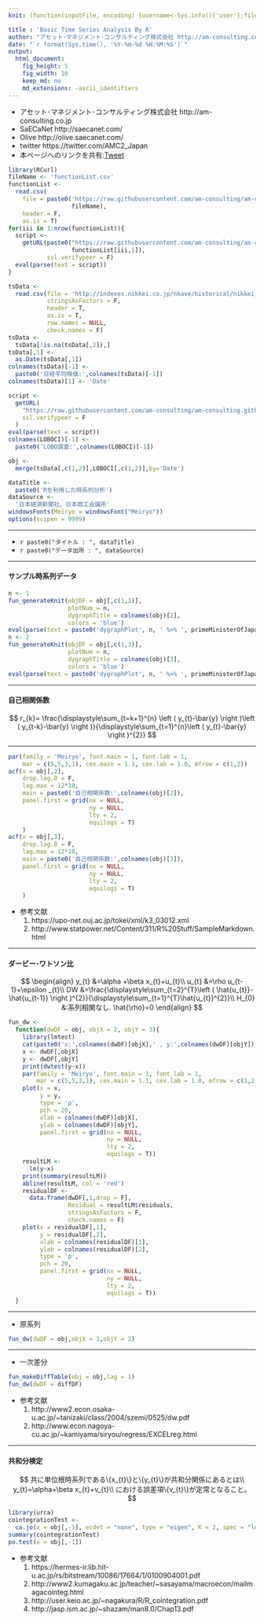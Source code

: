 ```yaml
---
knit: (function(inputFile, encoding) {username<-Sys.info()['user'];fileName<-'defaultPath.csv';pathToFile <-paste0('C:/Users/', username,'/Desktop/pathToCSV/');setwd(pathToFile);buf0<-read.csv(fileName,header = F,skip = 0,stringsAsFactor = F,check.names = F,fileEncoding = 'utf-8');timeStamp<-format(Sys.time(),'%Y%m%d%H%M%S');rmarkdown::render(inputFile, encoding = encoding, output_file = paste0('C:/Users/',username,buf0[2,1],'charts/','am-consulting.co.jp-BasicTimeSeriesAnalysis.html')) })

title : 'Basic Time Series Analysis By R'
author: "アセット･マネジメント･コンサルティング株式会社 http://am-consulting.co.jp"
date: "`r format(Sys.time(), '%Y-%m-%d %H:%M:%S')`"
output: 
  html_document:
    fig_height: 5
    fig_width: 10
    keep_md: no
    md_extensions: -ascii_identifiers
---
```

<link href="http://knowledgevault.saecanet.com/components/rmarkdown-html.css" rel="stylesheet">
<style>.main-container {max-width : 1000px;}</style>
<script src="http://knowledgevault.saecanet.com/components/JavascriptCode.js"></script>

- アセット･マネジメント･コンサルティング株式会社 http://am-consulting.co.jp
- SaECaNet http://saecanet.com/
- Olive http://olive.saecanet.com/
- twitter https://twitter.com/AMC2_Japan
- 本ページへのリンクを共有:<a href="https://twitter.com/share" class="twitter-share-button" data-via="AMC2_Japan" data-size="large">Tweet</a> <script>!function(d,s,id){var js,fjs=d.getElementsByTagName(s)[0],p=/^http:/.test(d.location)?'http':'https';if(!d.getElementById(id)){js=d.createElement(s);js.id=id;js.src=p+'://platform.twitter.com/widgets.js';fjs.parentNode.insertBefore(js,fjs);}}(document, 'script', 'twitter-wjs');</script>

```r
library(RCurl)
fileName <- 'functionList.csv'
functionList <-
  read.csv(
    file = paste0('https://raw.githubusercontent.com/am-consulting/am-consulting.github.io/master/csv/',
                  fileName),
    header = F,
    as.is = T)
for(iii in 1:nrow(functionList)){
  script <- 
    getURL(paste0("https://raw.githubusercontent.com/am-consulting/am-consulting.github.io/master/", 
                  functionList[iii,1]),
           ssl.verifypeer = F)
  eval(parse(text = script))
}
```

```r
tsData <-
  read.csv(file = 'http://indexes.nikkei.co.jp/nkave/historical/nikkei_stock_average_monthly_jp.csv',
           stringsAsFactors = F,
           header = T,
           as.is = T,
           row.names = NULL,
           check.names = F)
tsData <-
  tsData[!is.na(tsData[,2]),]
tsData[,1] <-
  as.Date(tsData[,1])
colnames(tsData)[-1] <- 
  paste0('日経平均株価:',colnames(tsData)[-1])
colnames(tsData)[1] <- 'Date'
```

```r
script <-
  getURL(
    "https://raw.githubusercontent.com/am-consulting/am-consulting.github.io/master/importLOBO.r",
    ssl.verifypeer = F
  )
eval(parse(text = script))
colnames(LOBOCI)[-1] <- 
  paste0('LOBO調査:',colnames(LOBOCI)[-1])
```

```r
obj <- 
  merge(tsData[,c(1,2)],LOBOCI[,c(1,2)],by='Date')
```

```r
dataTitle <- 
  paste0('Rを利用した時系列分析')
dataSource <- 
  '日本経済新聞社、日本商工会議所'
windowsFonts(Meiryo = windowsFont("Meiryo"))
options(scipen = 9999)
```

***

- `r paste0("タイトル : ", dataTitle)`
- `r paste0("データ出所 : ", dataSource)`

***

#### サンプル時系列データ

```r
n <- 1
fun_generateKnit(objDF = obj[,c(1,2)],
                 plotNum = n,
                 dygraphTitle = colnames(obj)[2],
                 colors = 'blue')
eval(parse(text = paste0('dygraphPlot', n, ' %>% ', primeMinisterOfJapan_dygraph)))
n <- 2
fun_generateKnit(objDF = obj[,c(1,3)],
                 plotNum = n,
                 dygraphTitle = colnames(obj)[3],
                 colors = 'blue')
eval(parse(text = paste0('dygraphPlot', n, ' %>% ', primeMinisterOfJapan_dygraph)))
```

***

#### 自己相関係数

$$
r_{k}= \frac{\displaystyle\sum_{t=k+1}^{n} \left ( y_{t}-\bar{y} \right )\left ( y_{t-k}-\bar{y}  \right )}{\displaystyle\sum_{t=1}^{n}\left ( y_{t}-\bar{y} \right )^{2}}
$$

***

```r
par(family = 'Meiryo', font.main = 1, font.lab = 1, 
    mar = c(5,5,3,1), cex.main = 1.1, cex.lab = 1.0, mfrow = c(1,2))
acf(x = obj[,2],
    drop.lag.0 = F,
    lag.max = 12*10,
    main = paste0('自己相関係数:',colnames(obj)[2]),
    panel.first = grid(nx = NULL,
                       ny = NULL,
                       lty = 2,
                       equilogs = T)
    )
acf(x = obj[,3],
    drop.lag.0 = F,
    lag.max = 12*10,
    main = paste0('自己相関係数:',colnames(obj)[3]),
    panel.first = grid(nx = NULL,
                       ny = NULL,
                       lty = 2,
                       equilogs = T)
    )
```

- 参考文献
    1. https://upo-net.ouj.ac.jp/tokei/xml/k3_03012.xml
    1. http://www.statpower.net/Content/311/R%20Stuff/SampleMarkdown.html

***

#### ダービー･ワトソン比

$$
\begin{align}
y_{t} &=\alpha +\beta x_{t}+u_{t}\\
u_{t} &=\rho u_{t-1}+\epsilon _{t}\\
DW &=\frac{\displaystyle\sum_{t=2}^{T}\left ( \hat{u_{t}}-\hat{u_{t-1}} \right )^{2}}{\displaystyle\sum_{t=1}^{T}\hat{u_{t}}^{2}}\\
H_{0} &:系列相関なし. \hat{\rho}=0
\end{align}
$$

```r
fun_dw <- 
  function(dwDF = obj, objX = 2, objY = 3){
    library(lmtest)
    cat(paste0('x:',colnames(dwDF)[objX],' , y:',colnames(dwDF)[objY]))
    x <- dwDF[,objX]
    y <- dwDF[,objY]
    print(dwtest(y~x))
    par(family = 'Meiryo', font.main = 1, font.lab = 1, 
        mar = c(5,5,3,1), cex.main = 1.1, cex.lab = 1.0, mfrow = c(1,2))
    plot(x = x,
         y = y,
         type = 'p',
         pch = 20,
         xlab = colnames(dwDF)[objX],
         ylab = colnames(dwDF)[objY],
         panel.first = grid(nx = NULL,
                            ny = NULL,
                            lty = 2,
                            equilogs = T))
    resultLM <-
      lm(y~x)
    print(summary(resultLM))
    abline(resultLM, col = 'red')
    residualDF <-
      data.frame(dwDF[,1,drop = F], 
                 Residual = resultLM$residuals,
                 stringsAsFactors = F,
                 check.names = F)
    plot(x = residualDF[,1],
         y = residualDF[,2],
         xlab = colnames(residualDF)[1],
         ylab = colnames(residualDF)[2],
         type = 'p',
         pch = 20,
         panel.first = grid(nx = NULL,
                            ny = NULL,
                            lty = 2,
                            equilogs = T))
  }

```

***
- 原系列

```r
fun_dw(dwDF = obj,objX = 1,objY = 2)
```

***
- 一次差分

```r
fun_makeDiffTable(obj = obj,lag = 1)
fun_dw(dwDF = diffDF)
```

- 参考文献
    1. http://www2.econ.osaka-u.ac.jp/~tanizaki/class/2004/szemi/0525/dw.pdf
    1. http://www.econ.nagoya-cu.ac.jp/~kamiyama/siryou/regress/EXCELreg.html

***
#### 共和分検定

$$
共に単位根時系列である\{x_{t}\}と\{y_{t}\}が共和分関係にあるとは\\
y_{t}=\alpha+\beta x_{t}+v_{t}\\
における誤差項\{v_{t}\}が定常となること。
$$

```r
library(urca)
cointegrationTest <-
  ca.jo(x = obj[,-1], ecdet = "none", type = "eigen", K = 2, spec = "longrun", season = 4)
summary(cointegrationTest)
po.test(x = obj[,-1])
```

- 参考文献
    1. https://hermes-ir.lib.hit-u.ac.jp/rs/bitstream/10086/17664/1/0100904001.pdf
    1. http://www2.kumagaku.ac.jp/teacher/~sasayama/macroecon/mailmagacointeg.html
    1. http://user.keio.ac.jp/~nagakura/R/R_cointegration.pdf
    1. http://jasp.ism.ac.jp/~shazam/man8.0/Chap13.pdf

<script>MakeNegative();</script>
<script>
  (function(i,s,o,g,r,a,m){i['GoogleAnalyticsObject']=r;i[r]=i[r]||function(){
  (i[r].q=i[r].q||[]).push(arguments)},i[r].l=1*new Date();a=s.createElement(o),
  m=s.getElementsByTagName(o)[0];a.async=1;a.src=g;m.parentNode.insertBefore(a,m)
  })(window,document,'script','https://www.google-analytics.com/analytics.js','ga');

  ga('create', 'UA-3077339-5', 'auto');
  ga('send', 'pageview');

</script>
